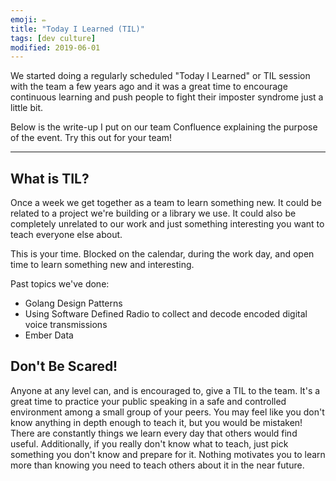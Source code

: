 ```yaml
---
emoji: ✏️
title: "Today I Learned (TIL)"
tags: [dev culture]
modified: 2019-06-01
---
```


We started doing a regularly scheduled "Today I Learned" or TIL session with the team a few years ago and it was a great time to encourage continuous learning and push people to fight their imposter syndrome just a little bit. 

Below is the write-up I put on our team Confluence explaining the purpose of the event. Try this out for your team! 

----

## What is TIL? 

Once a week we get together as a team to learn something new. It could be related to a project we're building or a library we use. It could also be completely unrelated to our work and just something interesting you want to teach everyone else about.

This is your time. Blocked on the calendar, during the work day, and open time to learn something new and interesting.

Past topics we've done:

* Golang Design Patterns
* Using Software Defined Radio to collect and decode encoded digital voice transmissions
* Ember Data

## Don't Be Scared! 

Anyone at any level can, and is encouraged to, give a TIL to the team. It's a great time to practice your public speaking in a safe and controlled environment among a small group of your peers. You may feel like you don't know anything in depth enough to teach it, but you would be mistaken! There are constantly things we learn every day that others would find useful. Additionally, if you really don't know what to teach, just pick something you don't know and prepare for it. Nothing motivates you to learn more than knowing you need to teach others about it in the near future.